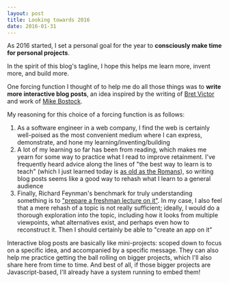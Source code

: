 ```yaml
---
layout: post
title: Looking towards 2016
date: 2016-01-31
---
```


As 2016 started, I set a personal goal for the year to **consciously make time
for personal projects**.

In the spirit of this blog's tagline, I hope this helps me learn more, invent
more, and build more.

One forcing function I thought of to help me do all those things was to **write
more interactive blog posts**, an idea inspired by the writing of [Bret Victor](http://worrydream.com/) and work of [Mike Bostock](http://bost.ocks.org/mike/).

<!-- more -->

My reasoning for this choice of a forcing function is as follows:

1. As a software engineer in a web company, I find the web is certainly
   well-poised as the most convenient medium where I can express, demonstrate, and
   hone my learning/inventing/building
2. A lot of my learning so far has been from reading, which makes me yearn for
   some way to practice what I read to improve retainment. I've frequently heard
   advice along the lines of "the best way to learn is to teach" (which I just
   learned today is [as old as the Romans](https://en.wikipedia.org/wiki/Docendo_discimus)),
   so writing blog posts seems like a good way to rehash what I learn to a general
   audience
3. Finally, Richard Feynman's benchmark for truly understanding something is to
   ["prepare a freshman lecture on it"](https://en.wikiquote.org/wiki/Talk:Richard_Feynman#Teaching_quote).
   In my case, I also feel that a mere rehash of a topic is not really sufficient;
   ideally, I would do a thorough exploration into the topic, including how it
   looks from multiple viewpoints, what alternatives exist, and perhaps even how to
   reconstruct it. Then I should certainly be able to "create an app on it"

Interactive blog posts are basically like mini-projects: scoped down to focus
on a specific idea, and accompanied by a specific message. They can also help
me practice getting the ball rolling on bigger projects, which I'll also share
here from time to time. And best of all, if those bigger projects are
Javascript-based, I'll already have a system running to embed them!
